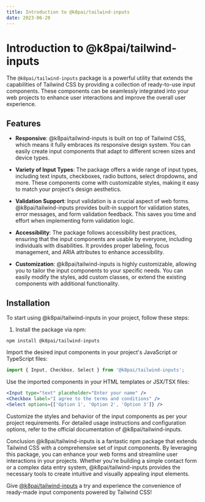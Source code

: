 ```yaml
---
title: Introduction to @k8pai/tailwind-inputs
date: 2023-06-20
---
```


# Introduction to @k8pai/tailwind-inputs

The `@k8pai/tailwind-inputs` package is a powerful utility that extends the capabilities of Tailwind CSS by providing a collection of ready-to-use input components. These components can be seamlessly integrated into your web projects to enhance user interactions and improve the overall user experience.

## Features

-   **Responsive**: @k8pai/tailwind-inputs is built on top of Tailwind CSS, which means it fully embraces its responsive design system. You can easily create input components that adapt to different screen sizes and device types.

-   **Variety of Input Types**: The package offers a wide range of input types, including text inputs, checkboxes, radio buttons, select dropdowns, and more. These components come with customizable styles, making it easy to match your project's design aesthetics.

-   **Validation Support**: Input validation is a crucial aspect of web forms. @k8pai/tailwind-inputs provides built-in support for validation states, error messages, and form validation feedback. This saves you time and effort when implementing form validation logic.

-   **Accessibility**: The package follows accessibility best practices, ensuring that the input components are usable by everyone, including individuals with disabilities. It provides proper labeling, focus management, and ARIA attributes to enhance accessibility.

-   **Customization**: @k8pai/tailwind-inputs is highly customizable, allowing you to tailor the input components to your specific needs. You can easily modify the styles, add custom classes, or extend the existing components with additional functionality.

## Installation

To start using @k8pai/tailwind-inputs in your project, follow these steps:

1. Install the package via npm:

```shell
npm install @k8pai/tailwind-inputs
```

Import the desired input components in your project's JavaScript or TypeScript files:

```js
import { Input, Checkbox, Select } from '@k8pai/tailwind-inputs';
```

Use the imported components in your HTML templates or JSX/TSX files:

```jsx
<Input type="text" placeholder="Enter your name" />
<Checkbox label="I agree to the terms and conditions" />
<Select options={['Option 1', 'Option 2', 'Option 3']} />
```

Customize the styles and behavior of the input components as per your project requirements.
For detailed usage instructions and configuration options, refer to the official
documentation of @k8pai/tailwind-inputs.

Conclusion
@k8pai/tailwind-inputs is a fantastic npm package that extends Tailwind CSS with a comprehensive set of input components. By leveraging this package, you can enhance your web forms and streamline user interactions in your projects. Whether you're building a simple contact form or a complex data entry system, @k8pai/tailwind-inputs provides the necessary tools to create intuitive and visually appealing input elements.

Give [@k8pai/tailwind-inputs](https://www.npmjs.com/package/@k8pai/tailwind-inputs) a try and experience the convenience of ready-made input components powered by Tailwind CSS!
